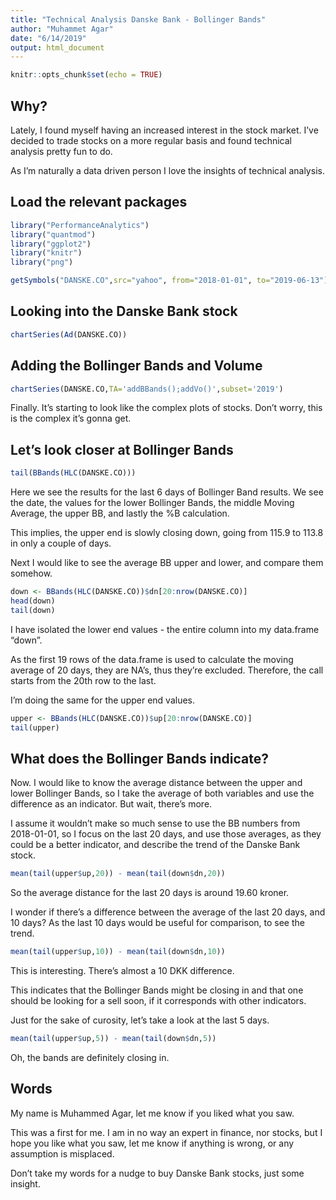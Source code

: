```yaml
---
title: "Technical Analysis Danske Bank - Bollinger Bands"
author: "Muhammet Agar"
date: "6/14/2019"
output: html_document
---
```


```r
knitr::opts_chunk$set(echo = TRUE)
```

## Why?

Lately, I found myself having an increased interest in the stock market. I've decided to trade stocks on a more regular basis and found technical analysis pretty fun to do. 

As I'm naturally a data driven person I love the insights of technical analysis.

## Load the relevant packages

```r
library("PerformanceAnalytics")
library("quantmod")
library("ggplot2")
library("knitr")
library("png")
```

```r
getSymbols("DANSKE.CO",src="yahoo", from="2018-01-01", to="2019-06-13")
```

## Looking into the Danske Bank stock
```r
chartSeries(Ad(DANSKE.CO))
```

## Adding the Bollinger Bands and Volume
```r
chartSeries(DANSKE.CO,TA='addBBands();addVo()',subset='2019')
```

Finally. It's starting to look like the complex plots of stocks. Don't worry, this is the complex it's gonna get.

## Let’s look closer at Bollinger Bands
```r
tail(BBands(HLC(DANSKE.CO)))
```
Here we see the results for the last 6 days of Bollinger Band results. We see the date, the values for the lower Bollinger Bands, the middle Moving Average, the upper BB, and lastly the %B calculation.

This implies, the upper end is slowly closing down, going from 115.9 to 113.8 in only a couple of days. 

Next I would like to see the average BB upper and lower, and compare them somehow. 

```r
down <- BBands(HLC(DANSKE.CO))$dn[20:nrow(DANSKE.CO)]
head(down)
tail(down)
```

I have isolated the lower end values - the entire column into my data.frame "down".

As the first 19 rows of the data.frame is used to calculate the moving average of 20 days, they are NA’s, thus they're excluded. Therefore, the call starts from the 20th row to the last.

I’m doing the same for the upper end values.
```r
upper <- BBands(HLC(DANSKE.CO))$up[20:nrow(DANSKE.CO)]
tail(upper)
```
## What does the Bollinger Bands indicate?
Now. I would like to know the average distance between the upper and lower Bollinger Bands, so I take the average of both variables and use the difference as an indicator. But wait, there’s more.

I assume it wouldn’t make so much sense to use the BB numbers from 2018-01-01, so I focus on the last 20 days, and use those averages, as they could be a better indicator, and describe the trend of the Danske Bank stock.

```r
mean(tail(upper$up,20)) - mean(tail(down$dn,20))
```
So the average distance for the last 20 days is around 19.60 kroner.

I wonder if there's a difference between the average of the last 20 days, and 10 days? As the last 10 days would be useful for comparison, to see the trend.

```r
mean(tail(upper$up,10)) - mean(tail(down$dn,10))
```
This is interesting.
There's almost a 10 DKK difference. 

This indicates that the Bollinger Bands might be closing in and that one should be looking for a sell soon, if it corresponds with other indicators. 


Just for the sake of curosity, let's take a look at the last 5 days.
```r
mean(tail(upper$up,5)) - mean(tail(down$dn,5))
```

Oh, the bands are definitely closing in.

## Words
My name is Muhammed Agar, let me know if you liked what you saw.

This was a first for me. I am in no way an expert in finance, nor stocks, but I hope you like what you saw, let me know if anything is wrong, or any assumption is misplaced.

Don't take my words for a nudge to buy Danske Bank stocks, just some insight.